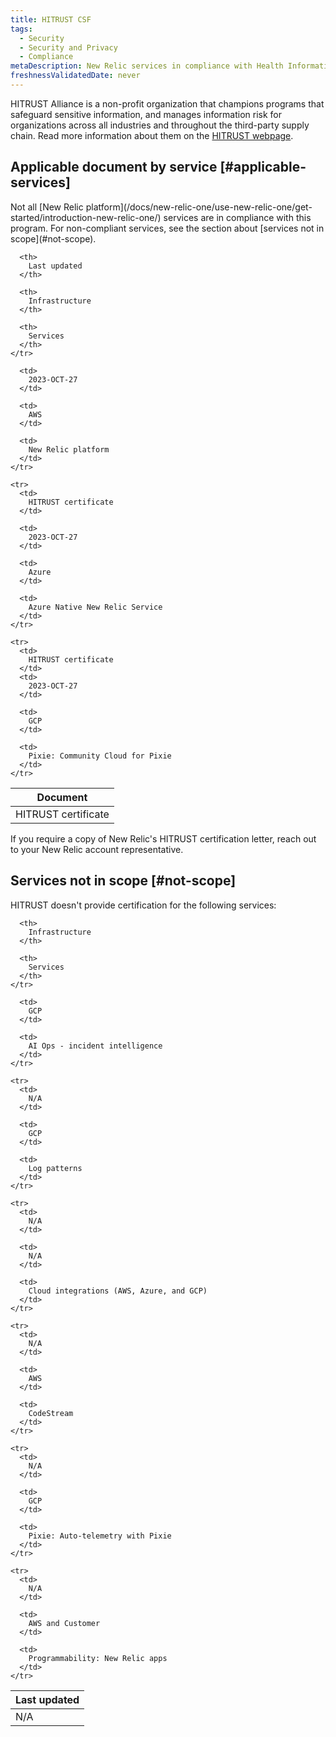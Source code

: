 ```yaml
---
title: HITRUST CSF
tags:
  - Security
  - Security and Privacy
  - Compliance
metaDescription: New Relic services in compliance with Health Information Trust Alliance (HITRUST).
freshnessValidatedDate: never
---
```


HITRUST Alliance is a non-profit organization that champions programs that safeguard sensitive information, and manages information risk for organizations across all industries and throughout the third-party supply chain. Read more information about them on the [HITRUST webpage](https://hitrustalliance.net).

## Applicable document by service [#applicable-services]

<Callout variant="caution">
  Not all [New Relic platform](/docs/new-relic-one/use-new-relic-one/get-started/introduction-new-relic-one/) services are in compliance with this program. For non-compliant services, see the section about [services not in scope](#not-scope).
</Callout>

<table>
  <thead>
    <tr>
      <th style={{ width: "200px" }}>
        Document
      </th>

      <th>
        Last updated
      </th>

      <th>
        Infrastructure
      </th>

      <th>
        Services
      </th>
    </tr>
  </thead>

  <tbody>
    <tr>
      <td>
        HITRUST certificate
      </td>

      <td>
        2023-OCT-27
      </td>

      <td>
        AWS
      </td>

      <td>
        New Relic platform
      </td>
    </tr>

    <tr>
      <td>
        HITRUST certificate
      </td>

      <td>
        2023-OCT-27
      </td>

      <td>
        Azure
      </td>

      <td>
        Azure Native New Relic Service
      </td>
    </tr>

    <tr>
      <td>
        HITRUST certificate
      </td>
      <td>
        2023-OCT-27
      </td>

      <td>
        GCP
      </td>

      <td>
        Pixie: Community Cloud for Pixie
      </td>
    </tr>
  </tbody>
</table>

<Callout variant="important">
If you require a copy of New Relic's HITRUST certification letter, reach out to your New Relic account representative.
</Callout>

## Services not in scope [#not-scope]

HITRUST doesn't provide certification for the following services:

<table>
  <thead>
    <tr>
      <th style={{ width: "200px" }}>
        Last updated
      </th>

      <th>
        Infrastructure
      </th>

      <th>
        Services
      </th>
    </tr>
  </thead>

  <tbody>
    <tr>
      <td>
        N/A
      </td>

      <td>
        GCP
      </td>

      <td>
        AI Ops - incident intelligence
      </td>
    </tr>

    <tr>
      <td>
        N/A
      </td>

      <td>
        GCP
      </td>

      <td>
        Log patterns
      </td>
    </tr>

    <tr>
      <td>
        N/A
      </td>

      <td>
        N/A
      </td>

      <td>
        Cloud integrations (AWS, Azure, and GCP)
      </td>
    </tr>

    <tr>
      <td>
        N/A
      </td>

      <td>
        AWS
      </td>

      <td>
        CodeStream
      </td>
    </tr>

    <tr>
      <td>
        N/A
      </td>

      <td>
        GCP
      </td>

      <td>
        Pixie: Auto-telemetry with Pixie
      </td>
    </tr>

    <tr>
      <td>
        N/A
      </td>

      <td>
        AWS and Customer
      </td>

      <td>
        Programmability: New Relic apps
      </td>
    </tr>
  </tbody>
</table>
